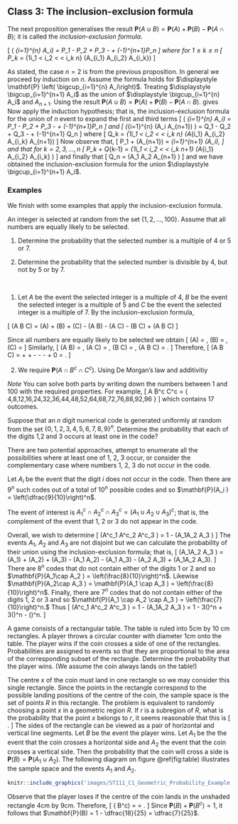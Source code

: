 \clearpage
## Class 3: The inclusion-exclusion formula

The next proposition generalises the result $\mathbf{P}(A \cup B) = \mathbf{P}(A) + \mathbf{P}(B) - \mathbf{P}(A \cap B)$; it is called the _inclusion-exclusion formula_.

:::{.theorem}
\[
\mathbf{P} \left( \bigcup_{i=1}^{n} A_i\right) = P_1 - P_2 + P_3 - \ldots + (-1)^{n+1}P_n
\]
where for $1\leq k \leq n$
\[
P_k = \sum_{1\leq i_1 < i_2 < \ldots < i_k \leq n} \mathbf{P} (A_{i_1} \cap A_{i_2} \cap \ldots \cap A_{i_k}) 
\]
:::

:::{.proof}
As stated, the case $n = 2$ is from the previous proposition. In general we proceed by induction on $n$.  Assume the formula holds for $\displaystyle \mathbf{P} \left( \bigcup_{i=1}^{n} A_i\right)$. Treating $\displaystyle \bigcup_{i=1}^{n+1} A_i$ as the union of $\displaystyle \bigcup_{i=1}^{n} A_i$ and $A_{n+1}$. Using the result $\mathbf{P}(A \cup B) = \mathbf{P}(A) + \mathbf{P}(B) - \mathbf{P}(A \cap B).$
gives
\begin{align*}
\mathbf{P} \left( \bigcup_{i=1}^{n+1} A_i\right) &=
\mathbf{P} \left( \bigcup_{i=1}^{n} A_i\right) + \mathbf{P}(A_{n+1}) - \mathbf{P}  \left(\left(\bigcup_{i=1}^{n} A_i  \right)\bigcap A_{n+1} \right) \\
&=
\mathbf{P} \left( \bigcup_{i=1}^{n} A_i\right) + \mathbf{P}(A_{n+1}) - \mathbf{P}  \left(\bigcup_{i=1}^{n} (A_i \cap A_{n+1}) \right)
\end{align*}
Now apply the induction hypothesis; that is, the inclusion-exclusion formula for the union of $n$ event to expand the first and third terms 
\[
\mathbf{P} \left( \bigcup_{i=1}^{n} A_i\right) = P_1 - P_2 + P_3 - \ldots + (-1)^{n+1}P_n
\]
and
\[
\mathbf{P} \left(\bigcup_{i=1}^{n} (A_i \cap A_{n+1}) \right)
= Q_1 - Q_2 + Q_3 - \ldots + (-1)^{n+1} Q_n
\]
where 
\[
Q_k =
\sum_{1\leq i_1 < i_2 < \ldots < i_k \leq n} \mathbf{P} (A_{i_1} \cap A_{i_2} \cap \ldots \cap A_{i_k} \cap A_{n+1}) 
\]
Now observe that,
\[
P_1 + \mathbf{P}(A_{n+1}) = \sum_{i=1}^{n+1} \mathbf{P} (A_i),
\]
and that for $k = 2, 3, \ldots , n$
\[
P_k + Q_{k-1} =
\sum_{1\leq i_1 < i_2 < \ldots < i_k \leq n+1} \mathbf{P} (A_{i_1} \cap A_{i_2} \cap \ldots \cap A_{i_k} ) 
\]
and finally that
\[
Q_n = \mathbf{P}(A_1 \cap A_2 \ldots  \cap  A_{n+1} )
\]
and we have obtained the inclusion-exclusion formula for the union $\displaystyle \bigcup_{i=1}^{n+1} A_i$.
:::

### Examples

We finish with some examples that apply the inclusion-exclusion formula.

:::{.example}
An integer is selected at random from the set $\{ 1, 2, \ldots , 100 \}$. Assume that all numbers are equally likely to be selected.

1. Determine the probability that the selected number is a multiple of 4 or 5 or 7.

2. Determine the probability that the selected number is divisible by 4, but not by 5 or by 7.
::::


:::{.solution}
&nbsp;

1. Let $A$ be the event the selected integer is a multiple of 4, $B$ be the event the selected integer is a multiple of 5 and $C$ be the event the selected integer is a multiple of 7. By the inclusion-exclusion formula,

\[
\mathbf{P} (A \cup B \cup C) = \mathbf{P}(A) + \mathbf{P}(B) + \mathbf{P}(C) - \mathbf{P}(A \cap B) - \mathbf{P}(A \cap C) - \mathbf{P}(B \cap C) + \mathbf{P}(A \cap B \cap C)
\]

Since all numbers are equally likely to be selected we obtain 
\[
\mathbf{P}(A) = \frac{25}{100}, \quad \mathbf{P}(B) = \frac{20}{100}, \quad \mathbf{P}(C) = \frac{14}{100}
\]
Similarly,
\[
\mathbf{P}(A \cap B) = \frac{5}{100}, \quad \mathbf{P}(A \cap C) = \frac{3}{100}, \quad \mathbf{P}(B \cap C) = \frac{2}{100}, \quad \mathbf{P}(A \cap B \cap C) = \frac{0}{100}.
\]
Therefore,
\[
\mathbf{P} (A \cup B \cup C) = \frac{25}{100} + \frac{20}{100} + \frac{14}{100} - \frac{5}{100} - \frac{3}{100} - \frac{2}{100} + 0 = \frac{49}{100}.
\]

2. We require $\mathbf{P}(A \cap B^c \cap C^c)$. Using De Morgan's law and additivitiy
\begin{align*}
\mathbf{P}(A \cap B^c \cap C^c) &= \mathbf{P}(B^c \cap C^c) - \mathbf{P}(A^c \cap B^c \cap C^c) \\
&= 1 - \mathbf{P}(B \cup C) - (1 - \mathbf{P} (A \cup B \cup C) ) \\
&= \mathbf{P} (A \cup B \cup C) - \mathbf{P} ( B \cup C) \\
&= \frac{49}{100} - \frac{32}{100} \\
&= \frac{17}{100}
\end{align*}

_Note_ You can solve both parts by writing down the numbers between 1 and 100 with the required properties. For example,
\[
A \cap B^c \cap C^c = \{ 4,8,12,16,24,32,36,44,48,52,64,68,72,76,88,92,96 \}
\]
which contains 17 outcomes.
:::

:::{.example}
Suppose that an $n$ digit numerical code is generated uniformly at random from the set $\{0, 1, 2, 3, 4, 5, 6, 7, 8, 9\}^n$. Determine the
probability that each of the digits 1,2 and 3 occurs at least one in the code?
::::

:::{.solution}
There are two potential approaches, attempt to enumerate all the possibilities where at least one of 1, 2, 3 occur, or consider the complementary case where numbers 1, 2, 3 do not occur in the code. 

Let $A_i$ be the event that the digit $i$ does not occur in the code. Then there are $9^n$ such codes out of a
total of $10^n$ possible codes and so $\mathbf{P}(A_i ) = \left(\dfrac{9}{10}\right)^n$. 

The event of interest is $A^c_1 \cap A^c_2 \cap A^c_3 = (A_1\cup A_2\cup A_3 )^c$; that is, the complement of the event that 1, 2 or 3 do not appear in the code. 

Overall, we wish to determine
\[
\mathbf{P}(A^c_1 \cap A^c_2 \cap A^c_3 ) = 1 - \mathbf{P}(A_1\cup  A_2 \cup A_3 ) 
\]
The events $A_1$, $A_2$ and $A_3$ are not disjoint but we can calculate the probability of their union using the inclusion-exclusion formula; that is,
\[
\mathbf{P}(A_1\cup  A_2 \cup A_3 ) = \mathbf{P}(A_1) + \mathbf{P}(A_2) + \mathbf{P}(A_3) - \mathbf{P}(A_1 \cap A_2) - \mathbf{P}(A_1 \cap A_3) - \mathbf{P}(A_2 \cap A_3) + \mathbf{P}(A_1\cap A_2 \cap A_3).
\]
There are $8^n$ codes that do not contain either of the digits 1 or 2 and so
$\mathbf{P}(A_1\cap  A_2 ) = \left(\frac{8}{10}\right)^n$. Likewise $\mathbf{P}(A_2\cap  A_3 ) = \mathbf{P}(A_1 \cap A_3 ) = \left(\frac{8}{10}\right)^n$. Finally, there are $7^n$ codes that do not contain either of the digits 1, 2 or 3 and so $\mathbf{P}(A_1 \cap A_2 \cap A_3 ) = \left(\frac{7}{10}\right)^n.$
Thus
\[
\mathbf{P}(A^c_1 \cap A^c_2 \cap A^c_3 ) = 1 - \mathbf{P}(A_1\cup  A_2 \cup A_3 ) = 1 - 3\times\left(\frac{9}{10}\right)^n + 3\times\left(\frac{8}{10}\right)^n - \left(\frac{7}{10}\right)^n.
\]
:::

:::{.example}
A game consists of a rectangular table. The table is ruled into 5cm by 10 cm rectangles. A player throws a circular counter with diameter 1cm onto the table. The player wins if the coin crosses a side of one of the rectangles.  Probabilities are assigned to events so that they are proportional to the area of the corresponding subset of the rectangle. Determine the probability that the player wins. (We assume the coin always lands on the table!)
::::


:::{.solution}
The centre $x$ of the coin must land in one rectangle so we may consider this single rectangle. Since the points in the rectangle correspond to the possible landing positions of the centre of the coin, the sample space is the set of points $R$ in this rectangle. The problem is equivalent to randomly choosing a point $x$ in a geometric region $R$. If $r$ is a subregion of $R$, what is the probability that the point $x$ belongs to $r$, it seems reasonable that this is
\[
\frac{\mbox{Area of }r}{\mbox{Area of }R}.
\] 
The sides of the rectangle can be viewed as a pair of horizontal and vertical line segments.  Let $B$ be the event the player wins. Let $A_1$ be the the event that the coin crosses a horizontal side and $A_2$ the event that the coin crosses a vertical side. Then the probability that the coin will cross a side is $\mathbf{P}(B) = \mathbf{P}(A_1\cup A_2)$. The following diagram on figure \@ref(fig:table) illustrates the sample space and the events $A_1$ and $A_2$.

```r
knitr::include_graphics('images/ST111_C1_Geometric_Probability_Example.png')
```

Observe that the player loses if the centre of the coin lands in the unshaded rectangle 4cm by 9cm.  Therefore, 
\[
\mathbf{P} ( B^c) = \frac{4\times 9}{5\times 10} = \frac{18}{25}.
\]
Since $\mathbf{P}(B) + \mathbf{P}(B^c) = 1$, it follows that $\mathbf{P}(B) = 1 - \dfrac{18}{25} = \dfrac{7}{25}$. 
:::
